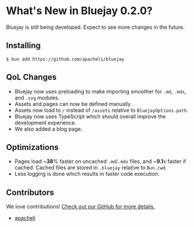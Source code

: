 
# What's New in Bluejay 0.2.0?

Bluejay is still being developed. Expect to see more changes in the future.

## Installing

```
$ bun add https://github.com/apacheli/bluejay
```

## QoL Changes

- Bluejay now uses preloading to make importing smoother for `.md`, `.mdx`, and `.svg` modules.
- Assets and pages can now be defined manually.
- Assets now load to `/` instead of `/assets` relative to `BluejayOptions.path`.
- Bluejay now uses TypeScript which should overall improve the development experience.
- We also added a blog page.

## Optimizations

- Pages load ~**38**% faster on uncached `.md`/`.mdx` files, and ~**9.1**x faster if cached. Cached files are stored in `.bluejay` relative to `Bun.cwd`.
- Less logging is done which results in faster code execution.

## Contributors

We love contributions! [Check out our GitHub for more details.](https://github.com/apacheli/bluejay)

- [apacheli](https://github.com/apacheli)

